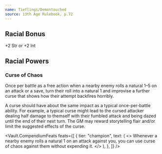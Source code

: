 ```yaml
---
name: Tieflings/Demontouched
source: 13th Age Rulebook, p.72
---
```


## Racial Bonus

+2 Str or +2 Int

## Racial Powers

### Curse of Chaos

Once per battle as a free action when a nearby enemy rolls a natural 1–5 on an attack or a save, turn their roll into a natural 1 and improvise a further curse that shows how their attempt backfires horribly.

A curse should have about the same impact as a typical once-per-battle ability.
For example, a typical curse might lead to the cursed attacker dealing half damage to themself with their fumbled attack and being dazed until the end of their next turn.
The GM may reward storytelling flair and/or limit the suggested effects of the curse.

<Vault.CompendiumFeats
  feats={[
    {
      tier: "champion",
      text: (
        <>
          Whenever a nearby enemy rolls a natural 1 on an attack against you,
          you can use curse of chaos against them without expending it.
        </>
      ),
    },
  ]}
/>
